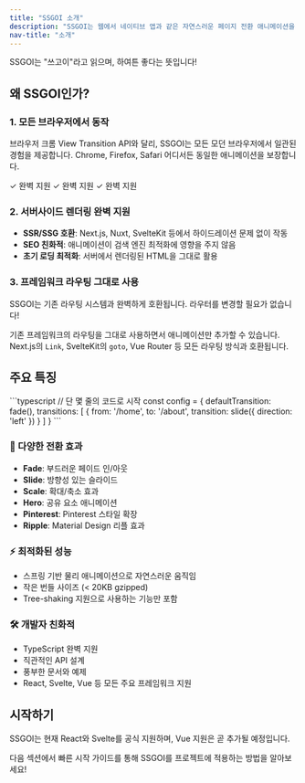 ```yaml
---
title: "SSGOI 소개"
description: "SSGOI는 웹에서 네이티브 앱과 같은 자연스러운 페이지 전환 애니메이션을 구현할 수 있게 해주는 라이브러리입니다."
nav-title: "소개"
---
```


<Note type="tip">SSGOI는 "쓰고이"라고 읽으며, 하여튼 좋다는 뜻입니다!</Note>

<Demo autoPlay={false} />

## 왜 SSGOI인가?

### 1. 모든 브라우저에서 동작

브라우저 크롬 View Transition API와 달리, SSGOI는 모든 모던 브라우저에서 일관된 경험을 제공합니다. Chrome, Firefox, Safari 어디서든 동일한 애니메이션을 보장합니다.

<Grid cols={3}>
  <Card title="Chrome">
    <Badge variant="success">✓ 완벽 지원</Badge>
  </Card>
  <Card title="Firefox">
    <Badge variant="success">✓ 완벽 지원</Badge>
  </Card>
  <Card title="Safari">
    <Badge variant="success">✓ 완벽 지원</Badge>
  </Card>
</Grid>

### 2. 서버사이드 렌더링 완벽 지원

- **SSR/SSG 호환**: Next.js, Nuxt, SvelteKit 등에서 하이드레이션 문제 없이 작동
- **SEO 친화적**: 애니메이션이 검색 엔진 최적화에 영향을 주지 않음
- **초기 로딩 최적화**: 서버에서 렌더링된 HTML을 그대로 활용

### 3. 프레임워크 라우팅 그대로 사용

<Note>
  SSGOI는 기존 라우팅 시스템과 완벽하게 호환됩니다. 라우터를 변경할 필요가
  없습니다!
</Note>

기존 프레임워크의 라우팅을 그대로 사용하면서 애니메이션만 추가할 수 있습니다. Next.js의 `Link`, SvelteKit의 `goto`, Vue Router 등 모든 라우팅 방식과 호환됩니다.

## 주요 특징

<CodeDemo>
```typescript
// 단 몇 줄의 코드로 시작
const config = {
  defaultTransition: fade(),
  transitions: [
    {
      from: '/home',
      to: '/about',
      transition: slide({ direction: 'left' })
    }
  ]
}
```
</CodeDemo>

### 🎨 다양한 전환 효과

- **Fade**: 부드러운 페이드 인/아웃
- **Slide**: 방향성 있는 슬라이드
- **Scale**: 확대/축소 효과
- **Hero**: 공유 요소 애니메이션
- **Pinterest**: Pinterest 스타일 확장
- **Ripple**: Material Design 리플 효과

### ⚡ 최적화된 성능

- 스프링 기반 물리 애니메이션으로 자연스러운 움직임
- 작은 번들 사이즈 (< 20KB gzipped)
- Tree-shaking 지원으로 사용하는 기능만 포함

### 🛠️ 개발자 친화적

- TypeScript 완벽 지원
- 직관적인 API 설계
- 풍부한 문서와 예제
- React, Svelte, Vue 등 모든 주요 프레임워크 지원

## 시작하기

<Note type="info">
  SSGOI는 현재 React와 Svelte를 공식 지원하며, Vue 지원은 곧 추가될 예정입니다.
</Note>

다음 섹션에서 빠른 시작 가이드를 통해 SSGOI를 프로젝트에 적용하는 방법을 알아보세요!
